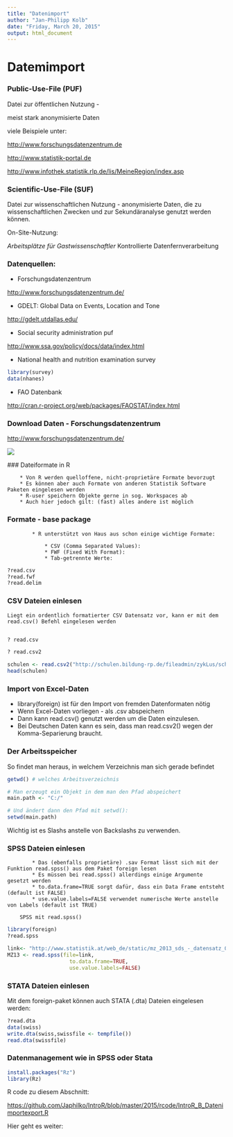 ```yaml
---
title: "Datenimport"
author: "Jan-Philipp Kolb"
date: "Friday, March 20, 2015"
output: html_document
---
```


# Datemimport

### Public-Use-File (PUF)

Datei zur öffentlichen Nutzung - 

meist stark anonymisierte Daten

viele Beispiele unter:

<http://www.forschungsdatenzentrum.de>

<http://www.statistik-portal.de>

<http://www.infothek.statistik.rlp.de/lis/MeineRegion/index.asp>

### Scientific-Use-File (SUF)

 Datei zur wissenschaftlichen Nutzung - anonymisierte Daten, die zu wissenschaftlichen Zwecken und zur Sekundäranalyse genutzt werden können. 
 
 
On-Site-Nutzung: 

 *Arbeitsplätze für Gastwissenschaftler
*Kontrollierte Datenfernverarbeitung


### Datenquellen:

* Forschungsdatenzentrum

<http://www.forschungsdatenzentrum.de/>

* GDELT: Global Data on Events, Location and Tone 

<http://gdelt.utdallas.edu/>

* Social security administration puf

<http://www.ssa.gov/policy/docs/data/index.html>

* National health and nutrition examination survey

```r
library(survey)
data(nhanes)
```


* FAO Datenbank

<http://cran.r-project.org/web/packages/FAOSTAT/index.html>


### Download Daten - Forschungsdatenzentrum

<http://www.forschungsdatenzentrum.de/>

![](figure/ForschungsdatenzentrumMZ.PNG)


  ### Dateiformate in R
	
		* Von R werden quelloffene, nicht-proprietäre Formate bevorzugt
		* Es können aber auch Formate von anderen Statistik Software Paketen eingelesen werden
		* R-user speichern Objekte gerne in sog. Workspaces ab
		* Auch hier jedoch gilt: (fast) alles andere ist möglich


### Formate - base package
		
			* R unterstützt von Haus aus schon einige wichtige Formate:
			
				* CSV (Comma Separated Values): 
				* FWF (Fixed With Format): 
				* Tab-getrennte Werte: 

```r
?read.csv
?read.fwf
?read.delim
```


### CSV Dateien einlesen

  	Liegt ein ordentlich formatierter CSV Datensatz vor, kann er mit dem read.csv() Befehl eingelesen werden
		
    
```r
? read.csv

? read.csv2
```


```r
schulen <- read.csv2("http://schulen.bildung-rp.de/fileadmin/zykLus/schuldaten_export.csv")
head(schulen)
```


### Import von Excel-Daten

* library(foreign) ist für den Import von fremden Datenformaten nötig
* Wenn Excel-Daten vorliegen - als .csv abspeichern
* Dann kann read.csv() genutzt werden um die Daten einzulesen.
* Bei Deutschen Daten kann es sein, dass man read.csv2() wegen der Komma-Separierung braucht.



### Der Arbeitsspeicher

So findet man heraus, in welchem Verzeichnis man sich gerade befindet


```r
getwd() # welches Arbeitsverzeichnis

# Man erzeugt ein Objekt in dem man den Pfad abspeichert
main.path <- "C:/"

# Und ändert dann den Pfad mit setwd():
setwd(main.path)


```


Wichtig ist es Slashs anstelle von Backslashs zu verwenden.


### SPSS Dateien einlesen
  	
			* Das (ebenfalls proprietäre) .sav Format lässt sich mit der Funktion read.spss() aus dem Paket foreign lesen
			* Es müssen bei read.spss() allerdings einige Argumente gesetzt werden
			* to.data.frame=TRUE sorgt dafür, dass ein Data Frame entsteht (default ist FALSE)
			* use.value.labels=FALSE verwendet numerische Werte anstelle von Labels (default ist TRUE)
		
		SPSS mit read.spss()


```r
library(foreign)
?read.spss

link<- "http://www.statistik.at/web_de/static/mz_2013_sds_-_datensatz_080469.sav"
MZ13 <- read.spss(file=link,
                    to.data.frame=TRUE,
                    use.value.labels=FALSE)
```


### STATA Dateien einlesen
Mit dem foreign-paket können auch STATA (.dta) Dateien eingelesen werden:
    
		
		
```r
?read.dta
data(swiss)
write.dta(swiss,swissfile <- tempfile())
read.dta(swissfile)
```


### Datenmanagement wie in SPSS oder Stata

```r
install.packages("Rz")
library(Rz)
```


R code zu diesem Abschnitt:

<https://github.com/Japhilko/IntroR/blob/master/2015/rcode/IntroR_B_Datenimportexport.R>


Hier geht es weiter:

